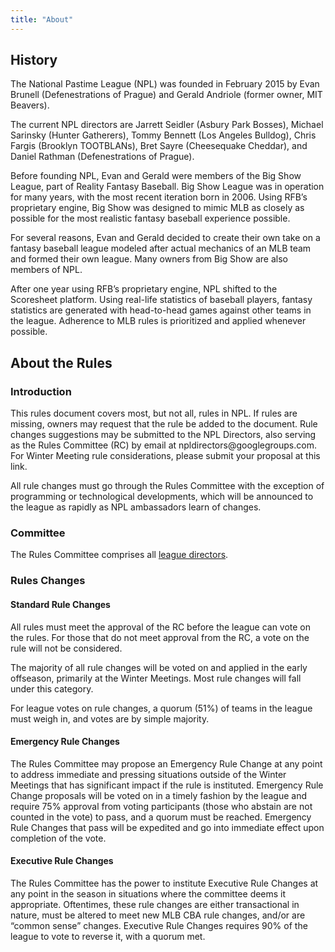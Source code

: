 ```yaml
---
title: "About"
---
```


## History

The National Pastime League (NPL) was founded in February 2015 by Evan Brunell (Defenestrations of Prague) and Gerald Andriole (former owner, MIT Beavers).

The current NPL directors are Jarrett Seidler (Asbury Park Bosses), Michael Sarinsky (Hunter Gatherers), Tommy Bennett (Los Angeles Bulldog), Chris Fargis (Brooklyn TOOTBLANs), Bret Sayre (Cheesequake Cheddar), and Daniel Rathman (Defenestrations of Prague).

Before founding NPL, Evan and Gerald were members of the Big Show League, part of Reality Fantasy Baseball. Big Show League was in operation for many years, with the most recent iteration born in 2006. Using RFB’s proprietary engine, Big Show was designed to mimic MLB as closely as possible for the most realistic fantasy baseball experience possible.

For several reasons, Evan and Gerald decided to create their own take on a fantasy baseball league modeled after actual mechanics of an MLB team and formed their own league. Many owners from Big Show are also members of NPL.

After one year using RFB’s proprietary engine, NPL shifted to the Scoresheet platform. Using real-life statistics of baseball players, fantasy statistics are generated with head-to-head games against other teams in the league. Adherence to MLB rules is prioritized and applied whenever possible.

## About the Rules

### Introduction

This rules document covers most, but not all, rules in NPL. If rules are missing, owners may request that the rule be added to the document. Rule changes suggestions may be submitted to the NPL Directors, also serving as the Rules Committee (RC) by email at npldirectors@googlegroups.com. For Winter Meeting rule considerations, please submit your proposal at this link.

All rule changes must go through the Rules Committee with the exception of programming or technological developments, which will be announced to the league as rapidly as NPL ambassadors learn of changes.

### Committee

The Rules Committee comprises all [league directors](mailto:npldirectors@gmail.com).

### Rules Changes

#### Standard Rule Changes

All rules must meet the approval of the RC before the league can vote on the rules. For those that do not meet approval from the RC, a vote on the rule will not be considered.

The majority of all rule changes will be voted on and applied in the early offseason, primarily at the Winter Meetings. Most rule changes will fall under this category.

For league votes on rule changes, a quorum (51%) of teams in the league must weigh in, and votes are by simple majority.

#### Emergency Rule Changes

The Rules Committee may propose an Emergency Rule Change at any point to address immediate and pressing situations outside of the Winter Meetings that has significant impact if the rule is instituted. Emergency Rule Change proposals will be voted on in a timely fashion by the league and require 75% approval from voting participants (those who abstain are not counted in the vote) to pass, and a quorum must be reached. Emergency Rule Changes that pass will be expedited and go into immediate effect upon completion of the vote.

#### Executive Rule Changes

The Rules Committee has the power to institute Executive Rule Changes at any point in the season in situations where the committee deems it appropriate. Oftentimes, these rule changes are either transactional in nature, must be altered to meet new MLB CBA rule changes, and/or are “common sense” changes. Executive Rule Changes requires 90% of the league to vote to reverse it, with a quorum met.